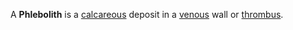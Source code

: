 {{Copy to Wiktionary}}

A '''Phlebolith''' is a [[calcareous]] deposit in a [[venous]] wall or [[thrombus]].


{{circulatory-stub}}